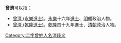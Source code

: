 
'''曾濟'''可以指：
* [[曾濟_(永樂進士)|曾濟 (永樂進士)]]，[[永樂|永樂]]十六年[[進士|進士]]、[[明朝|明朝]]政治人物。
* [[曾濟_(乾隆進士)|曾濟 (乾隆進士)]]，[[乾隆|乾隆]]四十九年進士、[[清朝|清朝]]政治人物。
{{disambig}}

[[Category:二字曾姓人名消歧义|Category:二字曾姓人名消歧义]]